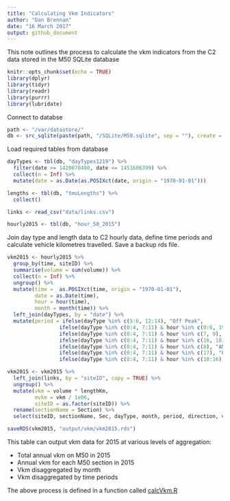 ```yaml
---
title: "Calculating Vkm Indicators"
author: "Dan Brennan"
date: "16 March 2017"
output: github_document
---
```


This note outlines the process to calculate the vkm indicators from the C2 data stored in the M50 SQLite database

```r
knitr::opts_chunk$set(echo = TRUE)
library(dplyr)
library(tidyr)
library(readr)
library(purrr)
library(lubridate)
```

Connect to databse

```r
path <- "/var/datastore/"
db <- src_sqlite(paste(path, "/SQLite/M50.sqlite", sep = ""), create = FALSE)
```

Load required tables from database

```r
dayTypes <- tbl(db, "dayTypes1219") %>% 
  filter(date >= 1420070400, date <= 1451606399) %>% 
  collect(n = Inf) %>% 
  mutate(date = as.Date(as.POSIXct(date, origin = "1970-01-01")))

lengths <- tbl(db, "tmuLengths") %>% 
  collect()

links <- read_csv("data/links.csv")

hourly2015 <- tbl(db, "hour_50_2015")
```

Join day type and length data to C2 hourly data, define time periods and calculate vehicle kilometres travelled. Save a backup rds file.

```r
vkm2015 <- hourly2015 %>%
  group_by(time, siteID) %>% 
  summarise(volume = sum(volume)) %>%
  collect(n = Inf) %>% 
  ungroup() %>% 
  mutate(time =  as.POSIXct(time, origin = "1970-01-01"),
         date = as.Date(time),
         hour = hour(time),
         month = month(time)) %>% 
  left_join(dayTypes, by = "date") %>% 
  mutate(period = ifelse(dayType %in% c(5:6, 12:14), "Off Peak",
                 ifelse(dayType %in% c(0:4, 7:11) & hour %in% c(0:6, 19:23), "Off Peak",
                 ifelse(dayType %in% c(0:4, 7:11) & hour %in% c(7, 9), "AM Peak Shoulders",
                 ifelse(dayType %in% c(0:4, 7:11) & hour %in% c(16, 18), "PM Peak Shoulders",
                 ifelse(dayType %in% c(0:4, 7:11) & hour %in% c(8), "AM Peak Hour",
                 ifelse(dayType %in% c(0:4, 7:11) & hour %in% c(17), "PM Peak Hour",
                 ifelse(dayType %in% c(0:4, 7:11) & hour %in% c(10:16), "Inter Peak", NA)))))))) 

vkm2015 <- vkm2015 %>% 
  left_join(links, by = "siteID", copy = TRUE) %>%
  ungroup() %>% 
  mutate(vkm = volume * lengthKm,
         mvkm = vkm / 1e06,
         siteID = as.factor(siteID)) %>% 
  rename(sectionName = Section) %>% 
  select(siteID, sectionName, Sec, dayType, month, period, direction, vkm, mvkm)

saveRDS(vkm2015, "output/vkm/vkm2015.rds")

```

This table can output vkm data for 2015 at various levels of aggregation:

* Total annual vkm on M50 in 2015
* Annual vkm for each M50 section in 2015
* Vkm disaggregated by month
* Vkm disaggregated by time periods

The above process is defined in a function called [calcVkm.R](/R/calcVkm.R)